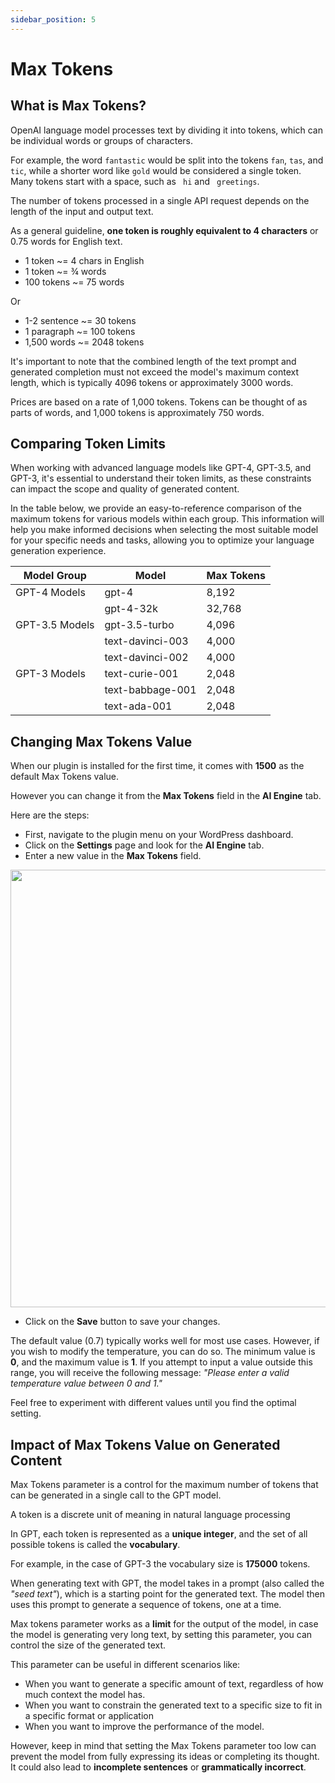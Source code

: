 ```yaml
---
sidebar_position: 5
---
```



# Max Tokens

## What is Max Tokens?

OpenAI language model processes text by dividing it into tokens, which can be individual words or groups of characters.

For example, the word `fantastic` would be split into the tokens `fan`, `tas`, and `tic`, while a shorter word like `gold` would be considered a single token. Many tokens start with a space, such as ` hi` and ` greetings`.

The number of tokens processed in a single API request depends on the length of the input and output text.

As a general guideline, **one token is roughly equivalent to 4 characters** or 0.75 words for English text.

- 1 token ~= 4 chars in English
- 1 token ~= ¾ words
- 100 tokens ~= 75 words

Or

- 1-2 sentence ~= 30 tokens
- 1 paragraph ~= 100 tokens
- 1,500 words ~= 2048 tokens

It's important to note that the combined length of the text prompt and generated completion must not exceed the model's maximum context length, which is typically 4096 tokens or approximately 3000 words.

Prices are based on a rate of 1,000 tokens. Tokens can be thought of as parts of words, and 1,000 tokens is approximately 750 words.

## Comparing Token Limits

When working with advanced language models like GPT-4, GPT-3.5, and GPT-3, it's essential to understand their token limits, as these constraints can impact the scope and quality of generated content.

In the table below, we provide an easy-to-reference comparison of the maximum tokens for various models within each group. This information will help you make informed decisions when selecting the most suitable model for your specific needs and tasks, allowing you to optimize your language generation experience.

| Model Group    | Model           | Max Tokens |
| -------------- | --------------- | ---------- |
| GPT-4 Models   | gpt-4           | 8,192      |
|                | gpt-4-32k       | 32,768     |
| GPT-3.5 Models | gpt-3.5-turbo   | 4,096      |
|                | text-davinci-003| 4,000      |
|                | text-davinci-002| 4,000      |
| GPT-3 Models   | text-curie-001  | 2,048      |
|                | text-babbage-001| 2,048      |
|                | text-ada-001    | 2,048      |

## Changing Max Tokens Value

When our plugin is installed for the first time, it comes with **1500** as the default Max Tokens value.

However you can change it from the **Max Tokens** field in the **AI Engine** tab.

Here are the steps:

- First, navigate to the plugin menu on your WordPress dashboard.
- Click on the **Settings** page and look for the **AI Engine** tab.
- Enter a new value in the **Max Tokens** field.

<img src={MaxTokens} width="700" />

- Click on the **Save** button to save your changes.

The default value (0.7) typically works well for most use cases. However, if you wish to modify the temperature, you can do so. The minimum value is **0**, and the maximum value is **1**. If you attempt to input a value outside this range, you will receive the following message: *"Please enter a valid temperature value between 0 and 1."*

Feel free to experiment with different values until you find the optimal setting.

## Impact of Max Tokens Value on Generated Content

Max Tokens parameter is a control for the maximum number of tokens that can be generated in a single call to the GPT model.

A token is a discrete unit of meaning in natural language processing

In GPT, each token is represented as a **unique integer**, and the set of all possible tokens is called the **vocabulary**.

For example, in the case of GPT-3 the vocabulary size is **175000** tokens.

When generating text with GPT, the model takes in a prompt (also called the *"seed text"*), which is a starting point for the generated text. The model then uses this prompt to generate a sequence of tokens, one at a time. 

Max tokens parameter works as a **limit** for the output of the model, in case the model is generating very long text, by setting this parameter, you can control the size of the generated text.

This parameter can be useful in different scenarios like:
- When you want to generate a specific amount of text, regardless of how much context the model has.
- When you want to constrain the generated text to a specific size to fit in a specific format or application
- When you want to improve the performance of the model.

However, keep in mind that setting the Max Tokens parameter too low can prevent the model from fully expressing its ideas or completing its thought. It could also lead to **incomplete sentences** or **grammatically incorrect**.